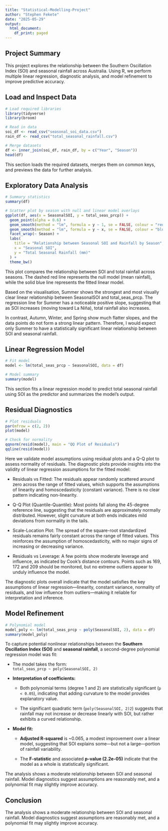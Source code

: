 ---
title: "Statistical-Modelling-Project"
author: "Stephen Fekete"
date: "2025-05-29"
output:
  html_document:
    df_print: paged
---

## Project Summary

This project explores the relationship between the Southern Oscillation Index (SOI) and seasonal rainfall across Australia. Using R, we perform multiple linear regression, diagnostic analysis, and model refinement to improve predictive accuracy.

## Load and Inspect Data

```{r}
# Load required libraries
library(tidyverse)
library(broom)

# Read in data
soi_df <- read_csv("seasonal_soi_data.csv")
rain_df <- read_csv("total_seasonal_rainfall.csv")

# Merge datasets
df <- inner_join(soi_df, rain_df, by = c("Year", "Season"))
head(df)
```

This section loads the required datasets, merges them on common keys, and previews the data for further analysis.

## Exploratory Data Analysis

```{r}
# Summary statistics
summary(df)

# Scatter plot by season with null and linear model overlays
ggplot(df, aes(x = SeasonalSOI, y = total_seas_prcp)) +
  geom_point(alpha = 0.6) +
  geom_smooth(method = "lm", formula = y ~ 1, se = FALSE, colour = "red", linetype = "dashed") +  # Null model
  geom_smooth(method = "lm", formula = y ~ x, se = FALSE, colour = "blue") +  # Linear model
  facet_wrap(~ Season) +
  labs(
    title = "Relationship between Seasonal SOI and Rainfall by Season",
    x = "Seasonal SOI",
    y = "Total Seasonal Rainfall (mm)"
  ) +
  theme_bw()
```

This plot compares the relationship between SOI and total rainfall across seasons. The dashed red line represents the null model (mean rainfall), while the solid blue line represents the fitted linear model.

Based on the visualisation, Summer shows the strongest and most visually clear linear relationship between SeasonalSOI and total_seas_prcp. The regression line for Summer has a noticeable positive slope, suggesting that as SOI increases (moving toward La Niña), total rainfall also increases.

In contrast, Autumn, Winter, and Spring show much flatter slopes, and the data points do not form a strong linear pattern. Therefore, I would expect only Summer to have a statistically significant linear relationship between SOI and seasonal rainfall.

## Linear Regression Model

```{r}
# Fit model
model <- lm(total_seas_prcp ~ SeasonalSOI, data = df)

# Model summary
summary(model)
```

This section fits a linear regression model to predict total seasonal rainfall using SOI as the predictor and summarizes the model's output.

## Residual Diagnostics

```{r}
# Plot residuals
par(mfrow = c(2, 2))
plot(model)

# Check for normality
qqnorm(resid(model), main = "QQ Plot of Residuals")
qqline(resid(model))
```

Here we validate model assumptions using residual plots and a Q-Q plot to assess normality of residuals. The diagnostic plots provide insights into the validity of linear regression assumptions for the fitted model:

-   Residuals vs Fitted: The residuals appear randomly scattered around zero across the range of fitted values, which supports the assumptions of linearity and homoscedasticity (constant variance). There is no clear pattern indicating non-linearity.

-   Q-Q Plot (Quantile-Quantile): Most points fall along the 45-degree reference line, suggesting that the residuals are approximately normally distributed. However, slight curvature at both ends indicates mild deviations from normality in the tails.

-   Scale-Location Plot: The spread of the square-root standardized residuals remains fairly constant across the range of fitted values. This reinforces the assumption of homoscedasticity, with no major signs of increasing or decreasing variance.

-   Residuals vs Leverage: A few points show moderate leverage and influence, as indicated by Cook’s distance contours. Points such as 169, 172 and 209 should be monitored, but no extreme outliers appear to unduly influence the model.

The diagnostic plots overall indicate that the model satisfies the key assumptions of linear regression—linearity, constant variance, normality of residuals, and low influence from outliers—making it reliable for interpretation and inference.

## Model Refinement

```{r}
# Polynomial model
model_poly <- lm(total_seas_prcp ~ poly(SeasonalSOI, 2), data = df)
summary(model_poly)
```

To capture potential nonlinear relationships between the **Southern Oscillation Index (SOI)** and **seasonal rainfall**, a second-degree polynomial regression model was fit:

-   The model takes the form:\
    `total_seas_prcp ~ poly(SeasonalSOI, 2)`

-   **Interpretation of coefficients:**

    -   Both polynomial terms (degree 1 and 2) are statistically significant (`p < 0.05`), indicating that adding curvature to the model provides explanatory value.

    -   The significant quadratic term (`poly(SeasonalSOI, 2)2`) suggests that rainfall may not increase or decrease linearly with SOI, but rather exhibits a curved relationship.

-   **Model fit:**

    -   **Adjusted R-squared** is \~0.065, a modest improvement over a linear model, suggesting that SOI explains some—but not a large—portion of rainfall variability.

    -   The **F-statistic** and associated **p-value (2.2e-05)** indicate that the model as a whole is statistically significant.

The analysis shows a moderate relationship between SOI and seasonal rainfall. Model diagnostics suggest assumptions are reasonably met, and a polynomial fit may slightly improve accuracy.

## Conclusion

The analysis shows a moderate relationship between SOI and seasonal rainfall. Model diagnostics suggest assumptions are reasonably met, and a polynomial fit may slightly improve accuracy.
